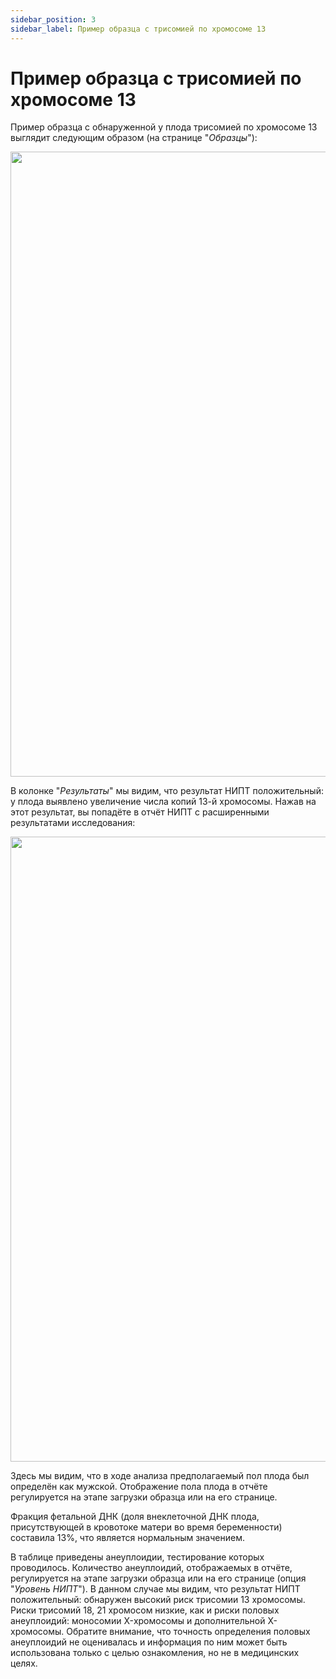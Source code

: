 ```yaml
---
sidebar_position: 3
sidebar_label: Пример образца с трисомией по хромосоме 13
---
```


# Пример образца с трисомией по хромосоме 13

Пример образца с обнаруженной у плода трисомией по хромосоме 13 выглядит следующим
образом (на странице "*Образцы*"):

<p align="center">
<img src={require('/img/rus/t13.png').default} width="1000"/>
</p>

В колонке "*Результаты*" мы видим, что результат НИПТ положительный: у плода выявлено увеличение числа копий
13-й хромосомы. Нажав на этот результат, вы попадёте в отчёт НИПТ с расширенными результатами исследования:

<p align="center">
<img src={require('/img/rus/t13_result.png').default} width="1000"/>
</p>

Здесь мы видим, что в ходе анализа предполагаемый пол плода был определён как мужской. Отображение пола
плода в отчёте регулируется на этапе загрузки образца или на его странице.

Фракция фетальной ДНК (доля внеклеточной ДНК плода, присутствующей в
кровотоке матери во время беременности) составила 13%, что является нормальным значением.

В таблице приведены анеуплоидии, тестирование которых проводилось. Количество анеуплоидий, отображаемых в отчёте,
регулируется на этапе загрузки образца или на его странице (опция "*Уровень НИПТ*"). В данном случае мы видим,
что результат НИПТ положительный: обнаружен высокий риск трисомии 13 хромосомы. Риски трисомий 18, 21
хромосом низкие, как и риски половых анеуплоидий: моносомии X-хромосомы и дополнительной X-хромосомы.
Обратите внимание, что точность определения половых анеуплоидий не оценивалась и информация по ним может
быть использована только с целью ознакомления, но не в медицинских целях.
